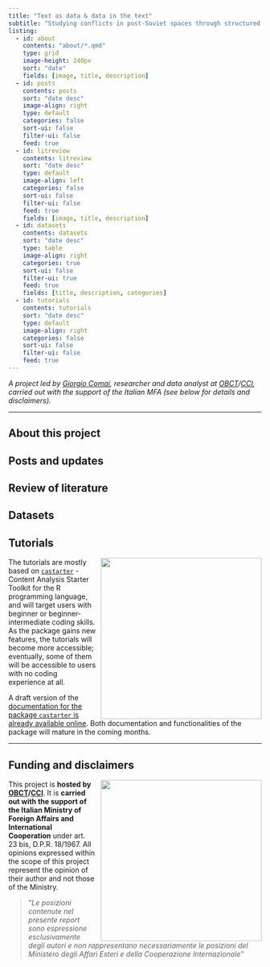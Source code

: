```yaml
---
title: "Text as data & data in the text"
subtitle: "Studying conflicts in post-Soviet spaces through structured analysis of textual contents available online"
listing: 
  - id: about
    contents: "about/*.qmd"
    type: grid
    image-height: 240px
    sort: "date"
    fields: [image, title, description]
  - id: posts
    contents: posts
    sort: "date desc"
    image-align: right
    type: default
    categories: false
    sort-ui: false
    filter-ui: false
    feed: true
  - id: litreview
    contents: litreview
    sort: "date desc"
    type: default
    image-align: left
    categories: false
    sort-ui: false
    filter-ui: false
    feed: true
    fields: [image, title, description]
  - id: datasets
    contents: datasets
    sort: "date desc"
    type: table
    image-align: right
    categories: true
    sort-ui: false
    filter-ui: true
    feed: true  
    fields: [title, description, categories]
  - id: tutorials
    contents: tutorials
    sort: "date desc"
    type: default
    image-align: right
    categories: false
    sort-ui: false
    filter-ui: false
    feed: true
---
```


*A project led by [Giorgio Comai](https://giorgiocomai.eu/), researcher and data analyst at [OBCT](https://www.balcanicaucaso.org/)/[CCI](https://www.cci.tn.it/), carried out with the support of the Italian MFA (see below for details and disclaimers).*

<hr />

## About this project

::: {#about}
:::

## Posts and updates

::: {#posts}
:::

## Review of literature

::: {#litreview}
:::

## Datasets

::: {#datasets}
:::

## Tutorials

[![](img/castarter_logo.webp){style="float:right; margin-left: 10px;" fig-align="left" width="320"}](https://github.com/giocomai/castarter)The tutorials are mostly based on [`castarter`](https://github.com/giocomai/castarter) - Content Analysis Starter Toolkit for the R programming language, and will target users with beginner or beginner-intermediate coding skills. As the package gains new features, the tutorials will become more accessible; eventually, some of them will be accessible to users with no coding experience at all.

A draft version of the [documentation for the package `castarter` is already available online](http://castarter.tadadit.xyz/). Both documentation and functionalities of the package will mature in the coming months.

<hr />

::: {#tutorials}
:::

## Funding and disclaimers

![](img/giocomai_highlighting_just_a_few_words_in_a_book_with_TEXT_and__8511f200-3b9c-4454-8b4b-e467e8f8e861.webp){style="float:right; margin-left: 10px;" fig-align="left" width="320"}

This project is **hosted by [OBCT](https://www.balcanicaucaso.org/)/[CCI](https://www.cci.tn.it/)**. It is **carried out with the support of the Italian Ministry of Foreign Affairs and International Cooperation** under art. 23 bis, D.P.R. 18/1967. All opinions expressed within the scope of this project represent the opinion of their author and not those of the Ministry.

> "*Le posizioni contenute nel presente report sono espressione esclusivamente degli autori e non rappresentano necessariamente le posizioni del Ministero degli Affari Esteri e della Cooperazione Internazionale"*
